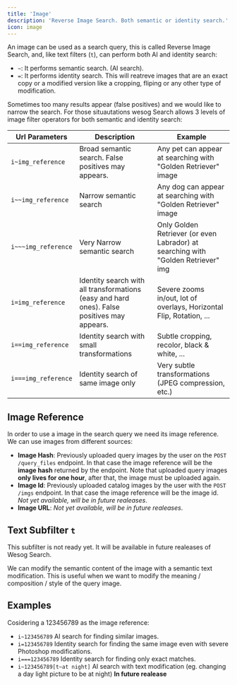 ```yaml
---
title: 'Image'
description: 'Reverse Image Search. Both semantic or identity search.'
icon: image
---
```


An image can be used as a search query, this is called Reverse Image Search, and, like text filters (`t`), can perform both AI and identity search:

- `~`: It performs semantic search. (AI search).
- `=`: It performs identity search. This will reatreve images that are an exact copy or a modified version like a cropping, fliping or any other type of modification.


Sometimes too many results appear (false positives) and we would like to narrow the search. For those situautations wesog Search allows 3 levels of image filter operators for both semantic and identity search:


| Url Parameters       | Description                               | Example                                                               |
|----------------------|-------------------------------------------|-----------------------------------------------------------------------|
| `i~img_reference`    | Broad semantic search. False positives may appears.   | Any pet can appear at searching with "Golden Retriever" image         |
| `i~~img_reference`   | Narrow semantic search                    | Any dog can appear at searching with "Golden Retriever" image         |
| `i~~~img_reference`  | Very Narrow semantic search               | Only Golden Retriever (or even Labrador) at searching with "Golden Retriever" img |
| `i=img_reference`    | Identity search with all transformations (easy and hard ones). False positives may appears. | Severe zooms in/out, lot of overlays, Horizontal Flip, Rotation, ...  |
| `i==img_reference`   | Identity search with small transformations| Subtle cropping, recolor, black & white, ...                          |
| `i===img_reference`  | Identity search of same image only        | Very subtle transformations (JPEG compression, etc.)                  |


## Image Reference

In order to use a image in the search query we need its image reference. We can use images from different sources:

- **Image Hash**: Previously uploaded query images by the user on the `POST /query_files` endpoint. In that case the image reference will be the **image hash** returned by the endpoint. Note that uploaded query images **only lives for one hour**, after that, the image must be uploaded again.
- **Image Id**: Previously uploaded catalog images by the user with the `POST /imgs` endpoint. In that case the image reference will be the image id. *Not yet available, will be in future realeases*.
- **Image URL**: *Not yet available, will be in future realeases*.



## Text Subfilter `t`
<Warning>This subfilter is not ready yet. It will be available in future realeases of Wesog Search.</Warning>

We can modify the semantic content of the image with a semantic text modification. This is useful when we want to modify the meaning / composition / style of the query image.


## Examples
Cosidering a 123456789 as the image reference:

- `i~123456789` AI search for finding similar images. 
- `i=123456789` Identity search for finding the same image even with severe Photoshop modifications. 
- `i===123456789` Identity search for finding only exact matches. 
- `i~123456789[t~at night]` AI search with text modification (eg. changing a day light picture to be at night) **In future realease**
